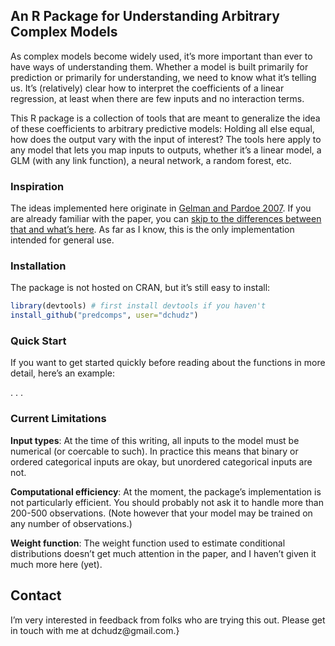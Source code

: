 ## An R Package for Understanding Arbitrary Complex Models

As complex models become widely used, it's more important than ever to have ways of understanding them. Whether a model is built primarily for prediction or primarily for understanding, we need to know what it's telling us. It's (relatively) clear how to interpret the coefficients of a linear regression, at least when there are few inputs and no interaction terms. 

This R package is a collection of tools that are meant to generalize the idea of these coefficients to arbitrary predictive models: Holding all else equal, how does the output vary with the input of interest? The tools here apply to any model that lets you map inputs to outputs, whether it's a linear model, a GLM (with any link function), a neural network, a random forest, etc.

### Inspiration

The ideas implemented here originate in [Gelman and Pardoe 2007](http://onlinelibrary.wiley.com/doi/10.1111/j.1467-9531.2007.00181.x/abstract). If you are already familiar with the paper, you can [skip to the differences between that and what's here](more-compared-with-paper.html). As far as I know, this is the only implementation intended for general use.

### Installation

The package is not hosted on CRAN, but it's still easy to install:

```r
library(devtools) # first install devtools if you haven't
install_github("predcomps", user="dchudz")
```

### Quick Start

If you want to get started quickly before reading about the functions in more detail, here's an example:

.
.
.


### Current Limitations

**Input types**: At the time of this writing, all inputs to the model must be numerical (or coercable to such). In practice this means that binary or ordered categorical inputs are okay, but unordered categorical inputs are not.

**Computational efficiency**: At the moment, the package's implementation is not particularly efficient. You should probably not ask it to handle more than 200-500 observations. (Note however that your model may be trained on any number of observations.) 

**Weight function**: The weight function used to estimate conditional distributions doesn't get much attention in the paper, and I haven't given it much more here (yet).


## Contact

I'm very interested in feedback from folks who are trying this out. Please get in touch with me at dchudz@gmail.com.}